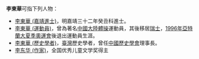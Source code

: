 '''李東華'''可指下列人物：
*[[李東華_(嘉靖進士)|李東華 (嘉靖進士)]]，明嘉靖三十二年癸丑科進士。
*[[李東華_(運動員)|李東華 (運動員)]]，曾為著名[[中國大陸|中國大陸]][[競技體操|體操]]運動員，其後移居[[瑞士|瑞士]]，[[1996年夏季奧林匹克運動會|1996年亞特蘭大夏季奧運會]]後退出運動員生涯。
*[[李東華_(歷史學者)|李東華 (歷史學者)]]，[[臺灣|臺灣]]歷史學者，曾任[[中國歷史學會|中國歷史學會]]理事長。
* [[李东华_(作家)|李东华 (作家)]]，全国优秀儿童文学奖得主

{{disambig|dong|Cat=三字李姓人名消歧義}}